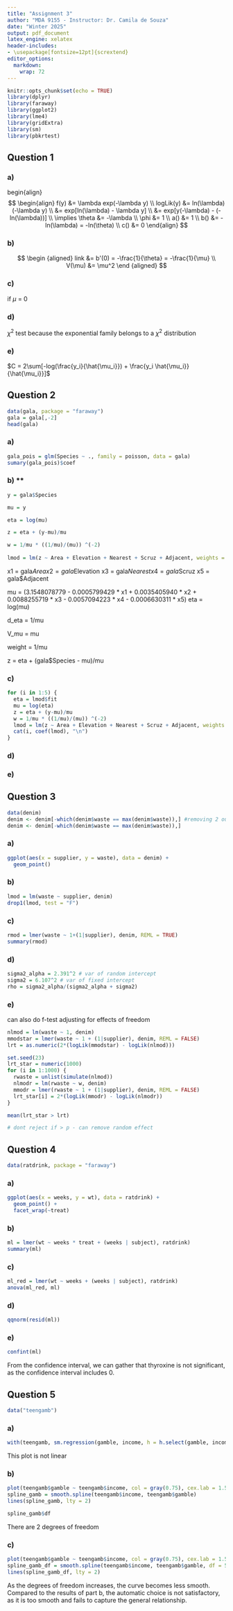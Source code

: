 ```yaml
---
title: "Assignment 3"
author: "MDA 9155 - Instructor: Dr. Camila de Souza"
date: "Winter 2025"
output: pdf_document
latex_engine: xelatex
header-includes:
- \usepackage[fontsize=12pt]{scrextend}
editor_options: 
  markdown: 
    wrap: 72
---
```


```r
knitr::opts_chunk$set(echo = TRUE)
library(dplyr)
library(faraway)
library(ggplot2)
library(lme4)
library(gridExtra)
library(sm)
library(pbkrtest)
```

\textbf{Student name: Yun Kyaw}

\textbf{Student number: 251102171}

## Question 1
### a)
begin{align}
$$ 
\begin{align}
f(y) &= \lambda exp(-\lambda y) \\
logLik(y) &= ln(\lambda) (-\lambda y) \\
&= exp[ln(\lambda) - \lambda y] \\
&= exp[y(-\lambda) - (-ln(\lambda))] \\
\implies \theta &= -\lambda \\
\phi &= 1 \\
a() &= 1 \\
b() &= -ln(\lambda)  = -ln(\theta) \\
c() &= 0
\end{align}
$$


\newpage
### b)
$$
\begin {aligned}
link &= b'(0) = -\frac{1}{\theta} = -\frac{1}{\mu} \\
V(\mu) &= \mu^2
\end {aligned}
$$

\newpage
### c)
if $\mu$ = 0

\newpage
### d)
$\chi^2$ test because the exponential family belongs to a $\chi^2$ distribution

\newpage
### e)
$C = 2\sum[-log(\frac{y_i}{\hat{\mu_i}}) + \frac{y_i \hat{\mu_i}}{\hat{\mu_i}}]$

\newpage

## Question 2
```r
data(gala, package = "faraway")
gala = gala[,-2]
head(gala)
```

### a)
```r
gala_pois = glm(Species ~ ., family = poisson, data = gala)
sumary(gala_pois)$coef
```

\newpage
### b) **
```r
y = gala$Species

mu = y

eta = log(mu)

z = eta + (y-mu)/mu

w = 1/mu * ((1/mu)/(mu)) ^(-2)
  
lmod = lm(z ~ Area + Elevation + Nearest + Scruz + Adjacent, weights = w, gala)
```
x1 = gala$Area
x2 = gala$Elevation
x3 = gala$Nearest
x4 = gala$Scruz
x5 = gala$Adjacent

mu = (3.1548078779 - 0.0005799429 * x1 + 0.0035405940 * x2 + 0.0088255719 * x3 - 0.0057094223 * x4 - 0.0006630311 * x5)
eta = log(mu)

d_eta = 1/mu

V_mu = mu

weight = 1/mu

z = eta + (gala$Species - mu)/mu

\newpage
### c)
```r
for (i in 1:5) {
  eta = lmod$fit
  mu = log(eta)
  z = eta + (y-mu)/mu
  w = 1/mu * ((1/mu)/(mu)) ^(-2)
  lmod = lm(z ~ Area + Elevation + Nearest + Scruz + Adjacent, weights = w, gala)
  cat(i, coef(lmod), "\n")
}
```


\newpage
### d)


\newpage
### e)



\newpage
## Question 3
```r
data(denim)
denim <- denim[-which(denim$waste == max(denim$waste)),] #removing 2 outliers
denim <- denim[-which(denim$waste == max(denim$waste)),]
```
### a)
```r
ggplot(aes(x = supplier, y = waste), data = denim) +
  geom_point()
```

### b)
```r
lmod = lm(waste ~ supplier, denim)
drop1(lmod, test = "F")
```

\newpage

### c)
```r
rmod = lmer(waste ~ 1+(1|supplier), denim, REML = TRUE)
summary(rmod)
```

\newpage

### d)
```r
sigma2_alpha = 2.391^2 # var of random intercept
sigma2 = 6.107^2 # var of fixed intercept
rho = sigma2_alpha/(sigma2_alpha + sigma2)
```

\newpage

### e)
can also do f-test adjusting for effects of freedom
```r
nlmod = lm(waste ~ 1, denim)
mmodstar = lmer(waste ~ 1 + (1|supplier), denim, REML = FALSE)
lrt = as.numeric(2*(logLik(mmodstar) - logLik(nlmod)))
```

```r
set.seed(23)
lrt_star = numeric(1000)
for (i in 1:1000) {
  rwaste = unlist(simulate(nlmod))
  nlmodr = lm(rwaste ~ w, denim)
  mmodr = lmer(rwaste ~ 1 + (1|supplier), denim, REML = FALSE)
  lrt_star[i] = 2*(logLik(mmodr) - logLik(nlmodr))
}

mean(lrt_star > lrt)

# dont reject if > p - can remove random effect
```
\newpage

## Question 4
```r
data(ratdrink, package = "faraway")
```

### a)
```r
ggplot(aes(x = weeks, y = wt), data = ratdrink) +
  geom_point() +
  facet_wrap(~treat) 

```

\newpage

### b)
```r
ml = lmer(wt ~ weeks * treat + (weeks | subject), ratdrink)
summary(ml)
```

\newpage

### c)
```r
ml_red = lmer(wt ~ weeks + (weeks | subject), ratdrink)
anova(ml_red, ml)
```

\newpage
### d)
```r
qqnorm(resid(ml))
```
\newpage

### e)
```r
confint(ml)
```
From the confidence interval, we can gather that thyroxine is not significant, as the confidence interval includes 0. 

\newpage

## Question 5
```r
data("teengamb")
```

### a)
```r
with(teengamb, sm.regression(gamble, income, h = h.select(gamble, income)))
```
This plot is not linear

\newpage

### b)
```r
plot(teengamb$gamble ~ teengamb$income, col = gray(0.75), cex.lab = 1.5)
spline_gamb = smooth.spline(teengamb$income, teengamb$gamble)
lines(spline_gamb, lty = 2)

spline_gamb$df
```
There are 2 degrees of freedom

\newpage

### c)
```r
plot(teengamb$gamble ~ teengamb$income, col = gray(0.75), cex.lab = 1.5)
spline_gamb_df = smooth.spline(teengamb$income, teengamb$gamble, df = 5)
lines(spline_gamb_df, lty = 2)
```
As the degrees of freedom increases, the curve becomes less smooth. Compared to the results of part b, the automatic choice is not satisfactory, as it is too smooth and fails to capture the general relationship.
